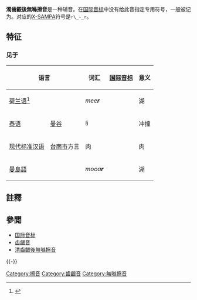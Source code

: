{{Infobox IPA
|above=濁齒齦後無噝擦音
|ipa number=151 414 429
|ipa symbol=ɹ̠˔
|ipa symbol2=ɹ̝˗
|x-sampa=r\_-_r
}}

'''濁齒齦後無噝擦音'''是一种辅音。在[[国际音标|国际音标]]中没有给此音指定专用符号，一般被记为{{angbr IPA|ɹ̠˔}}。对应的[[X-SAMPA|X-SAMPA]]符号是<code>r\_-_r</code>。

==特征==
{{fricative}}
{{postalveolar}}
{{voiced}}
{{oral}}
{{central articulation}}
{{pulmonic}}

===见于===
{| class="wikitable"
! colspan="2" | 语言 !! 词汇 !! [[国际音标|国际音标]] !! 意义 !! 注释
|-
| colspan="2" | [[荷兰语|荷兰语]]<ref>{{Harvcoltxt|Goeman|van de Velde|2001|pp=94–98 and 101–102}}</ref> ||''mee'''r'''''|| {{IPA|[meːɹ̠˔]}} ||湖||一个罕见的元音后的{{IPA|/r/}}的同位异音。<ref>{{Harvcoltxt|Goeman|van de Velde|2001|pp=95–97 and 102}}</ref>{{IPA|/r/}}的实现变化取决于方言。参见[[荷兰语音系|荷兰语音系]]
|-
| [[泰语|泰语]] || [[曼谷|曼谷]] || ยี || {{IPA|[ɹ̠˔īː]}}{{Citation needed|date=November 2019}} || 冲撞||和[[大城府|大城府]]口音(标准音)使用的[{{IPAlink|j}}]对立。
|-
| [[现代标准汉语|现代标准汉语]] || [[台南市|台南市]]方言|| 肉 || {{IPA|[ɹ̠˔ôʊ]}} ||肉||和[[台北市|台北市]]腔([[台湾国语|台湾国语]]标准音)使用的[{{IPAlink|ɹ̠}}]对立。
|-
| colspan="2" | [[曼島語|曼島語]] || ''mooa'''r'''''|| {{IPA|[muːɹ̠˔]}} ||湖||和其它韵尾的{{IPA|/r/}}同位异音之间是[[自由变体|自由变体]]。<ref>{{Harvcoltxt|Broderick|1986|pp=17-8}}</ref>
|}

==註釋==
{{reflist|2}}

==參閲==
*[[国际音标|国际音标]]
*[[齿龈音|齿龈音]]
*[[清齒齦後無噝擦音|清齒齦後無噝擦音]]
{{-}}
{{Consonants|state=collapsed}}

[[Category:擦音|Category:擦音]]
[[Category:齒齦音|Category:齒齦音]]
[[Category:無噝擦音|Category:無噝擦音]]